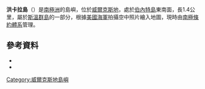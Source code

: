 {{coord|66|14|S|110|37|E|source:GNIS|display=title}}

'''洪卡拉島'''（{{lang-en|Honkala Island}}）是[[南極洲|南極洲]]的島嶼，位於[[威爾克斯地|威爾克斯地]]，處於[[伯內特島|伯內特島]]東南面，長1.4公里，屬於[[斯溫群島|斯溫群島]]的一部分，根據[[美國海軍|美國海軍]]拍攝空中照片繪入地圖，現時由[[南極條約體系|南極條約體系]]管理。

==參考資料==
*{{cite gnis | type = antarid | id = 6947| name = Honkala Island | accessdate = 2012-06-24}}
*{{usgs-gazetteer|id=6947}}

{{DEFAULTSORT:Honkala Island}}
[[Category:威爾克斯地島嶼|Category:威爾克斯地島嶼]]


{{WilkesLand-geo-stub}}